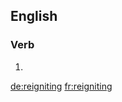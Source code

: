 ==English==

===Verb===
{{head|en|present participle}}

# {{present participle of|reignite|lang=en}}

[[de:reigniting]]
[[fr:reigniting]]